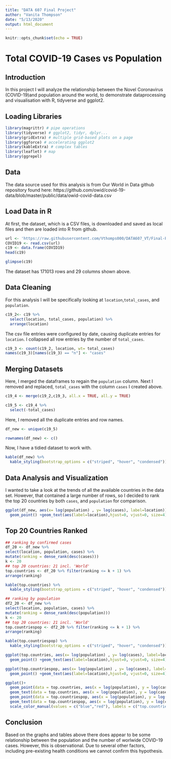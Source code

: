---
title: "DATA 607 Final Project"
author: "Vanita Thompson"
date: "5/13/2020"
output: html_document
---

```{r setup, include=FALSE}
knitr::opts_chunk$set(echo = TRUE)
```

# Total COVID-19 Cases vs Population

## Introduction

In this project I will analyze the relationship between the Novel Coronavirus (COVID-19)and population around the world, to demonstrate dataprocessing and visualisation with R, tidyverse and ggplot2.

## Loading Libraries

```{r}
library(magrittr) # pipe operations
library(tidyverse) # ggplot2, tidyr, dplyr...
library(gridExtra) # multiple grid-based plots on a page
library(ggforce) # accelerating ggplot2
library(kableExtra) # complex tables
library(leaflet) # map
library(ggrepel)
```

## Data

The data source used for this analysis is from Our World in Data github repository found here:
<link> https://github.com/owid/covid-19-data/blob/master/public/data/owid-covid-data.csv 


## Load Data in R

At first, the dataset, which is a CSV files, is downloaded and saved as local files and then are loaded
into R from github.

```{r}
url <- 'https://raw.githubusercontent.com/Vthomps000/DATA607_VT/Final-Project/owid-covid-data.csv'
COVID19 <- read.csv(url)
c19 <- data.frame(COVID19)
head(c19)
```

```{r}
glimpse(c19)
```

The dataset has 171013 rows and 29 columns shown above.

## Data Cleaning

For this analysis I will be specifically looking at `location`,`total_cases`, and `population`.

```{r}
c19_2<- c19 %>%
  select(location, total_cases, population) %>%
  arrange(location)
```

The csv file entries were configured by date, causing duplicate entries for `location`. I collapsed all row entries by the number of `total_cases`.


```{r}
c19_3 <- count(c19_2, location, wt= total_cases)
names(c19_3)[names(c19_3) == "n"] <- "cases"
```

## Merging Datasets

Here, I merged the dataframes to regain the `population` column. Next I removed and replaced, `total_cases` with the column `cases` I created above.

```{r}
c19_4 <- merge(c19_2,c19_3, all.x = TRUE, all.y = TRUE)
```

```{r}
c19_5 <- c19_4 %>%
  select(-total_cases)
```

Here, I removed all the duplicate entries and row names.

```{r}
df_new <- unique(c19_5)
```

```{r}
rownames(df_new) <- c()
```

Now, I have a tidied dataset to work with.

```{r}
kable(df_new) %>%
  kable_styling(bootstrap_options = c("striped", "hover", "condensed"))
```
 
## Data Analysis and Visualization

I wanted to take a look at the trends of all the available countries in the data set. However, that contained a large number of rows, so I decided to rank the top 20 countries by both `cases`, and `population` for comparison.


```{r}
ggplot(df_new, aes(x= log(population) , y= log(cases), label=location))+
  geom_point() +geom_text(aes(label=location),hjust=0, vjust=0, size=4)
```

## Top 20 Countries Ranked

```{r}
## ranking by confirmed cases
df_20 <- df_new %>% 
select(location, population, cases) %>%
mutate(ranking = dense_rank(desc(cases)))
k <- 20
## top 20 countries: 21 incl. 'World'
top.countries <- df_20 %>% filter(ranking <= k + 1) %>%
arrange(ranking)
```

```{r}
kable(top.countries) %>%
  kable_styling(bootstrap_options = c("striped", "hover", "condensed"))
```


```{r}
## ranking by population
df2_20 <- df_new %>% 
select(location, population, cases) %>%
mutate(ranking = dense_rank(desc(population)))
k <- 20
## top 20 countries: 21 incl. 'World'
top.countriespop <- df2_20 %>% filter(ranking <= k + 1) %>%
arrange(ranking)
```

```{r}
kable(top.countriespop) %>%
  kable_styling(bootstrap_options = c("striped", "hover", "condensed"))
```



```{r}
ggplot(top.countries, aes(x= log(population) , y= log(cases), label=location))+
  geom_point() +geom_text(aes(label=location),hjust=0, vjust=0, size=4)
```

```{r}
ggplot(top.countriespop, aes(x= log(population) , y= log(cases), label=location))+
  geom_point() +geom_text(aes(label=location),hjust=0, vjust=0, size=4)
```



```{r}
ggplot()+
  geom_point(data = top.countries, aes(x = log(population), y = log(cases), color = "blue"))+
  geom_text(data = top.countries, aes(x = log(population), y = log(cases), label= location, color = "blue"))+
  geom_point(data = top.countriespop, aes(x = log(population), y = log(cases), color = "red"), show.legend = TRUE)+
  geom_text(data = top.countriespop, aes(x = log(population), y = log(cases), label= location, color = "red"))+
  scale_color_manual(values = c("blue","red"), labels = c("top.countries","top.countriespop"), name = "")
```

## Conclusion

Based on the graphs and tables above there does appear to be some relationship between the population and the number of worlwide COVID-19 cases. However, this is observational. Due to several other factors, including pre-existing health conditions we cannot confirm this hypothesis.
